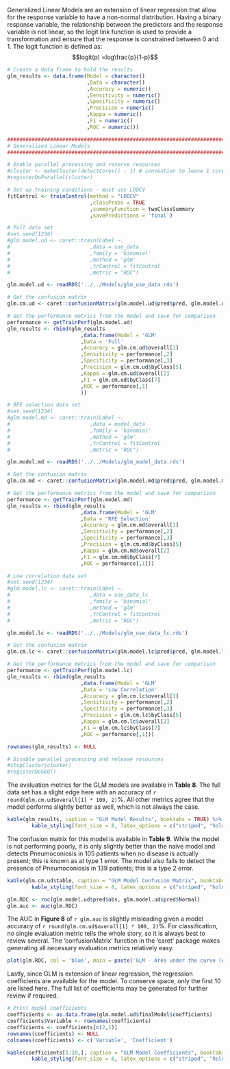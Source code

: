 \subsection{Generalized Linear Model} 

Generalized Linear Models are an extension of linear regression that allow for the response variable to have a non-normal distribution. Having a binary response variable, the relationship between the predictors and the response variable is not linear, so the logit link function is used to provide a transformation and ensure that the response is constrained between 0 and 1. The logit function is defined as: $$logit(p) =log\frac{p}{1-p}$$

```r

# Create a data frame to hold the results
glm_results <- data.frame(Model = character()
                          ,Data = character()
                          ,Accuracy = numeric()
                          ,Sensitivity = numeric()
                          ,Specificity = numeric()
                          ,Precision = numeric()
                          ,Kappa = numeric()
                          ,F1 = numeric()
                          ,ROC = numeric())
```

```r
###############################################################################
# Generalized Linear Models
###############################################################################

# Enable parallel processing and reserve resources
#cluster <- makeCluster(detectCores() - 1) # convention to leave 1 core for OS
#registerDoParallel(cluster)

# Set up training conditions - must use LOOCV
fitControl <- trainControl(method = "LOOCV"
                           ,classProbs = TRUE 
                           ,summaryFunction = twoClassSummary
                           ,savePredictions = 'final')

# Full data set
#set.seed(1234)
#glm.model.ud <- caret::train(Label ~.
#                          ,data = use_data
#                          ,family = 'binomial'
#                          ,method = 'glm'
#                          ,trControl = fitControl
#                          ,metric = "ROC")

glm.model.ud <- readRDS('../../Models/glm_use_data.rds')

# Get the confusion matrix
glm.cm.ud <- caret::confusionMatrix(glm.model.ud$pred$pred, glm.model.ud$pred$obs, mode = "everything")

# Get the performance metrics from the model and save for comparison
performance <- getTrainPerf(glm.model.ud)
glm_results <- rbind(glm_results
                        ,data.frame(Model = 'GLM'
                        ,Data = 'Full'
                        ,Accuracy = glm.cm.ud$overall[1]
                        ,Sensitivity = performance[,2]
                        ,Specificity = performance[,3]
                        ,Precision = glm.cm.ud$byClass[5]
                        ,Kappa = glm.cm.ud$overall[2]
                        ,F1 = glm.cm.ud$byClass[7]
                        ,ROC = performance[,1]
                        ))

# RFE selection data set
#set.seed(1234)
#glm.model.md <- caret::train(Label ~.
#                          ,data = model_data
#                          ,family = 'binomial'
#                          ,method = 'glm'
#                          ,trControl = fitControl
#                          ,metric = "ROC")

glm.model.md <- readRDS('../../Models/glm_model_data.rds')

# Get the confusion matrix
glm.cm.md <- caret::confusionMatrix(glm.model.md$pred$pred, glm.model.md$pred$obs, mode = "everything")

# Get the performance metrics from the model and save for comparison
performance <- getTrainPerf(glm.model.md)
glm_results <- rbind(glm_results
                        ,data.frame(Model = 'GLM'
                        ,Data = 'RFE Selection'
                        ,Accuracy = glm.cm.md$overall[1]
                        ,Sensitivity = performance[,2]
                        ,Specificity = performance[,3]
                        ,Precision = glm.cm.md$byClass[5]
                        ,Kappa = glm.cm.md$overall[2]
                        ,F1 = glm.cm.md$byClass[7]
                        ,ROC = performance[,1]))

# Low correlation data set
#set.seed(1234)
#glm.model.lc <- caret::train(Label ~.
#                          ,data = use_data_lc
#                          ,family = 'binomial'
#                          ,method = 'glm'
#                          ,trControl = fitControl
#                          ,metric = "ROC")

glm.model.lc <- readRDS('../../Models/glm_use_data_lc.rds')

# Get the confusion matrix
glm.cm.lc <- caret::confusionMatrix(glm.model.lc$pred$pred, glm.model.lc$pred$obs, mode = "everything")

# Get the performance metrics from the model and save for comparison
performance <- getTrainPerf(glm.model.lc)
glm_results <- rbind(glm_results
                        ,data.frame(Model = 'GLM'
                        ,Data = 'Low Correlation'
                        ,Accuracy = glm.cm.lc$overall[1]
                        ,Sensitivity = performance[,2]
                        ,Specificity = performance[,3]
                        ,Precision = glm.cm.lc$byClass[5]
                        ,Kappa = glm.cm.lc$overall[2]
                        ,F1 = glm.cm.lc$byClass[7]
                        ,ROC = performance[,1]))

rownames(glm_results) <- NULL

# Disable parallel processing and release resources
#stopCluster(cluster)
#registerDoSEQ()

```

The evaluation metrics for the GLM models are available in __Table 8__. The full data set has a slight edge here with an accuracy of `r round(glm.cm.ud$overall[1] * 100, 2)`%. All other metrics agree that the model performs slightly better as well, which is not always the case.

```r

kable(glm_results, caption = "GLM Model Results", booktabs = TRUE) %>% 
        kable_styling(font_size = 8, latex_options = c("striped", "hold_position"))
```

The confusion matrix for this model is available in __Table 9__. While the model is not performing poorly, it is only slightly better than the naive model and detects Pneumoconiosis in 105 patients when no disease is actually present; this is known as at type 1 error. The model also fails to detect the presence of Pneumoconiosis in 139 patients; this is a type 2 error.

```r

kable(glm.cm.ud$table, caption = "GLM Model Confusion Matrix", booktabs = TRUE) %>% 
        kable_styling(font_size = 8, latex_options = c("striped", "hold_position"))

glm.ROC <- roc(glm.model.ud$pred$obs, glm.model.ud$pred$Normal)
glm.auc <- auc(glm.ROC)

```

The AUC in __Figure 8__ of `r glm.auc` is slightly misleading given a model accuracy of `r round(glm.cm.ud$overall[1] * 100, 2)`%. For classification, no single evaluation metric tells the whole story, so it is always best to review several. The 'confusionMatrix' function in the 'caret' package makes generating all necessary evaluation metrics relatively easy.

```r

plot(glm.ROC, col = 'blue', main = paste('GLM - Area under the curve (AUC):', round(auc(glm.ROC),2)))

```

Lastly, since GLM is extension of linear regression, the regression coefficients are available for the model. To conserve space, only the first 10 are listed here. The full list of coefficients may be generated for further review if required.

```r
# Print model coefficients
coefficients <- as.data.frame(glm.model.ud$finalModel$coefficients)
coefficients$Variable <- rownames(coefficients)
coefficients <- coefficients[c(2,1)]
rownames(coefficients) <- NULL
colnames(coefficients) <- c('Variable', 'Coefficient')

kable(coefficients[1:10,], caption = "GLM Model Coefficients", booktabs = TRUE) %>% 
        kable_styling(font_size = 8, latex_options = c("striped", "hold_position"))

```

